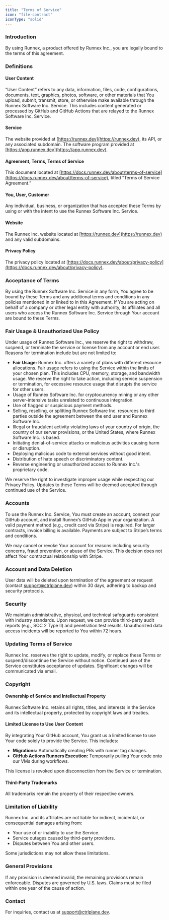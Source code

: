 ```yaml
---
title: "Terms of Service"
icon: "file-contract"
iconType: "solid"
---
```


### Introduction

By using Runnex, a product offered by Runnex Inc., you are legally bound to the
terms of this agreement.

### Definitions

#### User Content

“User Content” refers to any data, information, files, code, configurations,
documents, text, graphics, photos, software, or other materials that You upload,
submit, transmit, store, or otherwise make available through the Runnex Software
Inc. Service. This includes content generated or processed by GitHub and GitHub
Actions that are relayed to the Runnex Software Inc. Service.

#### Service

The website provided at [https://runnex.dev](https://runnex.dev), its API, or
any associated subdomain. The software program provided at
[https://app.runnex.dev](https://app.runnex.dev).

#### Agreement, Terms, Terms of Service

This document located at
[https://docs.runnex.dev/about/terms-of-service](https://docs.runnex.dev/about/terms-of-service),
titled “Terms of Service Agreement.”

#### You, User, Customer

Any individual, business, or organization that has accepted these Terms by using
or with the intent to use the Runnex Software Inc. Service.

#### Website

The Runnex Inc. website located at
[https://runnex.dev](https://runnex.dev) and any valid subdomains.

#### Privacy Policy

The privacy policy located at
[https://docs.runnex.dev/about/privacy-policy](https://docs.runnex.dev/about/privacy-policy).

### Acceptance of Terms

By using the Runnex Software Inc. Service in any form, You agree to be bound by
these Terms and any additional terms and conditions in any policies mentioned in
or linked to in this Agreement. If You are acting on behalf of a company or
other legal entity with authority, its affiliates and all users who access the
Runnex Software Inc. Service through Your account are bound to these Terms.

### Fair Usage & Unauthorized Use Policy

Under usage of Runnex Software Inc., we reserve the right to withdraw, suspend,
or terminate the service or license from any account or end user. Reasons for
termination include but are not limited to:

- **Fair Usage:** Runnex Inc. offers a variety of plans with different
  resource allocations. Fair usage refers to using the Service within the limits
  of your chosen plan. This includes CPU, memory, storage, and bandwidth usage.
  We reserve the right to take action, including service suspension or
  termination, for excessive resource usage that disrupts the service for other
  users.
- Usage of Runnex Software Inc. for cryptocurrency mining or any other
  server-intensive tasks unrelated to continuous integration.
- Use of flagged or suspicious payment methods.
- Selling, reselling, or splitting Runnex Software Inc. resources to third parties outside the agreement between the end user and Runnex Software Inc.
- Illegal or fraudulent activity violating laws of your country of origin, the
  country of our server provisions, or the United States, where Runnex Software
  Inc. is based.
- Initiating denial-of-service attacks or malicious activities causing harm or disruption.
- Deploying malicious code to external services without good intent.
- Distribution of hate speech or discriminatory content.
- Reverse engineering or unauthorized access to Runnex Inc.'s proprietary code.

We reserve the right to investigate improper usage while respecting our Privacy
Policy. Updates to these Terms will be deemed accepted through continued use of
the Service.

### Accounts

To use the Runnex Inc. Service, You must create an account, connect your GitHub
account, and install Runnex’s GitHub App in your organization. A valid payment
method (e.g., credit card via Stripe) is required. For larger contracts, invoice
billing is available. Payments are subject to Stripe’s terms and conditions.

We may cancel or revoke Your account for reasons including security concerns,
fraud prevention, or abuse of the Service. This decision does not affect Your
contractual relationship with Stripe.

### Account and Data Deletion

User data will be deleted upon termination of the agreement or request (contact
[support@ctrlplane.dev](mailto:support@ctrlplane.dev)) within 30 days, adhering to backup and
security protocols.

### Security

We maintain administrative, physical, and technical safeguards consistent with
industry standards. Upon request, we can provide third-party audit reports
(e.g., SOC 2 Type II) and penetration test results. Unauthorized data access
incidents will be reported to You within 72 hours.

### Updating Terms of Service

Runnex Inc. reserves the right to update, modify, or replace these Terms or
suspend/discontinue the Service without notice. Continued use of the Service
constitutes acceptance of updates. Significant changes will be communicated via
email.

### Copyright

#### Ownership of Service and Intellectual Property

Runnex Software Inc. retains all rights, titles, and interests in the Service
and its intellectual property, protected by copyright laws and treaties.

#### Limited License to Use User Content

By integrating Your GitHub account, You grant us a limited license to use Your
code solely to provide the Service. This includes:

- **Migrations:** Automatically creating PRs with runner tag changes.
- **GitHub Actions Runners Execution:** Temporarily pulling Your code onto our
  VMs during workflows.

This license is revoked upon disconnection from the Service or termination.

#### Third-Party Trademarks

All trademarks remain the property of their respective owners.

### Limitation of Liability

Runnex Inc. and its affiliates are not liable for indirect, incidental, or
consequential damages arising from:

- Your use of or inability to use the Service.
- Service outages caused by third-party providers.
- Disputes between You and other users.

Some jurisdictions may not allow these limitations.

### General Provisions

If any provision is deemed invalid, the remaining provisions remain enforceable.
Disputes are governed by U.S. laws. Claims must be filed within one year of the
cause of action.

### Contact

For inquiries, contact us at [support@ctrlplane.dev](mailto:support@ctrlplane.dev).
